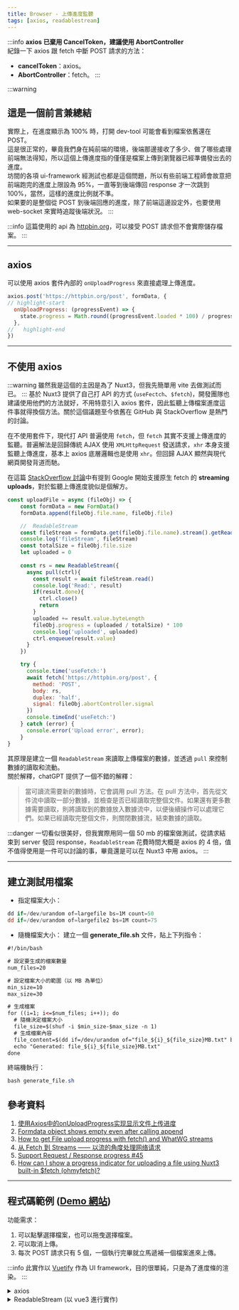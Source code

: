 ```yaml
---
title: Browser - 上傳進度監聽
tags: [axios, readablestream]
---
```

:::info
**axios 已棄用 CancelToken，建議使用 AbortController**  
紀錄一下 axios 跟 fetch 中斷 POST 請求的方法：  
* **cancelToken**：axios。
* **AbortController**：fetch。
:::

:::warning
## 這是一個前言兼總結
實際上，在進度顯示為 100% 時，打開 dev-tool 可能會看到檔案依舊還在 POST。  
這是很正常的，畢竟我們身在純前端的環境，後端那邊接收了多少、做了哪些處理前端無法得知，所以這個上傳進度指的僅僅是檔案上傳到瀏覽器已經準備發出去的進度。  
坊間的各項 ui-framework 經測試也都是這個問題，所以有些前端工程師會故意把前端跑完的進度上限設為 95%，一直等到後端傳回 response 才一次跳到 100%，當然，這樣的進度比例就不準。  
如果要的是整個從 POST 到後端回應的進度，除了前端這邊設定外，也要使用 web-socket 來實時追蹤後端狀況。
:::

:::info
這篇使用的 api 為 [httpbin.org](https://httpbin.org/)，可以接受 POST 請求但不會實際儲存檔案。
:::

---

## axios
可以使用 axios 套件內部的 `onUploadProgress` 來直接處理上傳進度。

```js
axios.post('https://httpbin.org/post', formData, {
// highlight-start
  onUploadProgress: (progressEvent) => {
    state.progress = Math.round((progressEvent.loaded * 100) / progressEvent.total)
  },
//   highlight-end
})
```

---

## 不使用 axios
:::warning
雖然我是這個的主因是為了 Nuxt3，但我先簡單用 vite 去做測試而已。
:::
基於 Nuxt3 提供了自己打 API 的方式 (`useFectch`、`$fetch`)，開發團隊也建議使用他們的方法就好，不用特意引入 axios 套件，因此監聽上傳檔案進度這件事就得換個方法。關於這個議題至今依舊在 GitHub 與 StackOverflow 是熱門的討論。

在不使用套件下，現代打 API 普遍使用 `fetch`，但 `fetch` 其實不支援上傳進度的監聽。普遍解法是回歸傳統 AJAX 使用 `XMLHttpRequest` 發送請求，`xhr` 本身支援監聽上傳進度，基本上 axios 底層邏輯也是使用 `xhr`。但回歸 AJAX 顯然與現代網頁開發背道而馳。

在這篇 [StackOverflow 討論](https://stackoverflow.com/questions/52422662/how-to-get-file-upload-progress-with-fetch-and-whatwg-streams/52860605#52860605)中有提到 Google 開始支援原生 fetch 的 **streaming uploads**，對於監聽上傳進度貌似是個解方。

```js
const uploadFile = async (fileObj) => {
    const formData = new FormData()
    formData.append(fileObj.file.name, fileObj.file)

    //  ReadableStream
    const fileStream = formData.get(fileObj.file.name).stream().getReader()
    console.log('fileStream', fileStream)
    const totalSize = fileObj.file.size
    let uploaded = 0
    
    const rs = new ReadableStream({
      async pull(ctrl){
        const result = await fileStream.read()
        console.log('Read:', result)
        if(result.done){
          ctrl.close()
          return
        }
        uploaded += result.value.byteLength
        fileObj.progress = (uploaded / totalSize) * 100
        console.log('uploaded', uploaded)
        ctrl.enqueue(result.value)
      }
    })

    try {
      console.time('useFetch:')
      await fetch('https://httpbin.org/post', {
        method: 'POST',
        body: rs,
        duplex: 'half',
        signal: fileObj.abortController.signal
      })
      console.timeEnd('useFetch:')
    } catch (error) {
      console.error('Upload error', error);
    }
}
```
其原理是建立一個 `ReadableStream` 來讀取上傳檔案的數據，並透過 `pull` 來控制數據的讀取和流動。  
關於解釋，chatGPT 提供了一個不錯的解釋：
>當可讀流需要新的數據時，它會調用 pull 方法。在 pull 方法中，首先從文件流中讀取一部分數據，並檢查是否已經讀取完整個文件。如果還有更多數據需要讀取，則將讀取到的數據放入數據流中，以便後續操作可以處理它們。如果已經讀取完整個文件，則關閉數據流，結束數據的讀取。

:::danger
一切看似很美好，但我實際用同一個 50 mb 的檔案做測試，從請求結束到 server 發回 response，`ReadableStream` 花費時間大概是 axios 的 4 倍，值不值得使用是一件可以討論的事，畢竟還是可以在 Nuxt3 中用 axios。
:::

---

## 建立測試用檔案
* 指定檔案大小：
```powershell
dd if=/dev/urandom of=largefile bs=1M count=50
dd if=/dev/urandom of=largefile2 bs=1M count=75
```

* 隨機檔案大小：
建立一個 **generate_file.sh** 文件，貼上下列指令：
```xml
#!/bin/bash

# 設定要生成的檔案數量
num_files=20

# 設定檔案大小的範圍（以 MB 為單位）
min_size=10
max_size=30

# 生成檔案
for ((i=1; i<=$num_files; i++)); do
  # 隨機決定檔案大小
  file_size=$(shuf -i $min_size-$max_size -n 1)
  # 生成檔案內容
  file_content=$(dd if=/dev/urandom of="file_${i}_${file_size}MB.txt" bs=1M count=$file_size status=none)
  echo "Generated: file_${i}_${file_size}MB.txt"
done
```
終端機執行：
```powershell
bash generate_file.sh
```

## 參考資料
1. [使用Axios中的onUploadProgress实现显示文件上传进度](https://blog.csdn.net/qq_41915137/article/details/132607010)
2. [Formdata object shows empty even after calling append](https://stackoverflow.com/questions/37235810/formdata-object-shows-empty-even-after-calling-append)
3. [How to get File upload progress with fetch() and WhatWG streams](https://stackoverflow.com/questions/52422662/how-to-get-file-upload-progress-with-fetch-and-whatwg-streams/52860605#52860605)
4. [从 Fetch 到 Streams —— 以流的角度处理网络请求](https://juejin.cn/post/6844904029244358670)
5. [Support Request / Response progress #45](https://github.com/unjs/ofetch/issues/45)
6. [How can I show a progress indicator for uploading a file using Nuxt3 built-in $fetch (ohmyfetch)?](https://stackoverflow.com/questions/73811890/how-can-i-show-a-progress-indicator-for-uploading-a-file-using-nuxt3-built-in-f)

---


## 程式碼範例 ([Demo 網站](https://chungyingho.github.io/Vue3-file-upload-progress/))
功能需求：
1. 可以點擊選擇檔案，也可以拖曳選擇檔案。
2. 可以取消上傳。
3. 每次 POST 請求只有 5 個，一個執行完畢就立馬遞補一個檔案進來上傳。

:::info
此實作以 [Vuetify](https://vuetifyjs.com/zh-Hans/) 作為 UI framework，目的很單純，只是為了進度條的渲染。
:::

<details>
<summary>axios</summary>

```xml
<script setup>
import axios from 'axios';
import { reactive } from 'vue';

const state = reactive({
    files: [],
    uploading: false,
    isDragOver: false,
})

// imput file
const handleFileChange = (event) => {
  state.uploading = true
  state.files = Array.from(event.target.files).map((file) => ({
    file,
    progress: 0,
    cancelTokenSource: axios.CancelToken.source(),
  }))
}

// drag and drop
const handleIsDrag = () => {
    state.isDragOver = true
}

const handleDrop = (event) => {
    state.isDragOver = false
    state.uploading = true
    const files = Array.from(event.dataTransfer.files).map((file) => ({
    file,
    progress: 0,
    cancelTokenSource: axios.CancelToken.source(),
    }));

    state.files = files
}

// cancel upload
const cancelUpload = (fileObj) => {
  const fileIndex = state.files.findIndex((file) => file === fileObj);

  if (fileIndex !== -1) {
    state.files[fileIndex].cancelTokenSource.cancel('cancel upload')
  }
}

// upload
const uploadFile = async (fileObj) => {
    const formData = new FormData()
    formData.append(fileObj.file.name, fileObj.file)
    for(let pair of formData.entries()) {
      console.log(pair[0]+', '+pair[1]);
    }
    let response

    try {
      console.time('axios:')
      response = await axios.post('https://httpbin.org/post', formData, {
          onUploadProgress: (progressEvent) => {
            const loaded = progressEvent.loaded
            const total = progressEvent.total
            const uploadPercentage = response ? 100 : Math.round((loaded * 95) / total)
            fileObj.progress = uploadPercentage
          },
          cancelToken: fileObj.cancelTokenSource.token
      })
      console.timeEnd('axios:')
      fileObj.progress = 100
    } catch (error) {
    console.error('Upload error', error);
    }
}

const uploadFiles = async () => {
    if (state.files.length === 0) {
      alert('No selected file!')
      return
    }

    const maxConcurrentUploads = 5
    let currentIndex = 0
    let completedUploads = 0

    const uploadFileAndNext = async (file) => {
      try {
        await uploadFile(file);
      } catch (error) {
        console.error(error);
        // 上傳失敗時的處理邏輯
      } finally {
        // 無論上傳成功或失敗，都增加已完成的上傳數
        completedUploads++;

        // 當上傳結束後，遞補新的檔案進行 POST
        if (currentIndex < state.files.length) {
          const nextFile = state.files[currentIndex++];
          uploadFileAndNext(nextFile)
        }

        // 如果所有檔案都已上傳完成，顯示提示
        if (completedUploads === state.files.length) {
          alert('All done')
          state.uploading = false
          state.files = []
        }
      }
    }

    // 初始化同時運行的 POST
    const uploadPromises = []
    for (let i = 0; i < maxConcurrentUploads && i < state.files.length; i++) {
      const file = state.files[currentIndex++]
      uploadPromises.push(uploadFileAndNext(file))
    }

    // 等待所有 POST 完成
    await Promise.all(uploadPromises)
}
</script>

<template>
    <div class="container">
      <p>Axios</p>
      <div
        @dragenter.prevent="handleIsDrag"
        @dragover.prevent="handleIsDrag"
        @dragleave.prevent="handleIsDrag"
        @drop.prevent="handleDrop"
        class="drop-area"
        :class="{ 'drag-over': state.isDragOver }"
        >
        <label class="input-label">
          <input type="file" @change="handleFileChange" multiple/>
          <span>+</span>
        </label>
      </div>
      <button @click="uploadFiles">Upload</button>
      <div v-if="state.uploading">
        <div v-for="(fileObj, index) in state.files" :key="index" class="progress">
          <p>{{ fileObj.file.name }}</p>
          <v-progress-linear
            rounded
            color="primary" 
            v-model="fileObj.progress"
            height="25px"
            class="linebar">
            <strong>{{ Math.ceil(fileObj.progress) }}%</strong>
          </v-progress-linear>
          <button @click="() => cancelUpload(fileObj)" class="cancel">
            Cancel
          </button>
        </div>
      </div>
    </div>
</template>

<style scoped>
.container{
  display: flex;
  gap: 1rem;
  align-items: center;
  flex-direction: column;
  border-radius: 25px;
  height: 80vh;
  width: 100%;
  padding: 1rem;
}

.drop-area {
  width: 15vw;
  height: 20vh;
  border: 2px dashed #ccc;
  border-radius: 25px;
  display: flex;
  align-items: center;
  justify-content: center;
}

.drag-over {
  border-color: #2196F3;
  background-color: #E3F2FD;
}

.input-label{
  display: flex;
  align-items: center;
  justify-content: center;
  background-color: rgba(225, 225, 225, 0.6);
  width: 100%;
  height: 100%;
  border-radius: 25px;
  cursor: pointer;

  input{
    display: none;
  }
  span{
    font-size: 3rem;
    font-weight: 500;
  }
}

button{
  padding: 0.5rem;
  border-radius: 25px;
  background-color: lightblue;
  font-size: 1rem;
}

.progress{
  width: 45vw;
  margin-top: 1rem;
  display: grid;
  gap: 1.5rem;
  grid-template-rows: 1fr;
  grid-template-columns: 1fr 3fr 1fr;

  p{
    grid-column: 1/2;
    align-self: center;
  }
  .linebar{
    grid-column: 2/3;
    align-self: center;
  }
}

.cancel{
  width: 60%;
  border-radius: 25px;
  padding: 0.5rem;
  background-color: pink;
  display: flex;
  align-items: center;
  justify-content: center;
  grid-column: 3/4;
  align-self: center;
  justify-self: end;
}
</style>
```
</details>

<details>
<summary>ReadableStream (以 vue3 進行實作)</summary>

```xml
<script setup>
import { reactive } from 'vue';

const state = reactive({
    files: [],
    uploading: false,
    isDragOver: false,
})

// imput file
const handleFileChange = (event) => {
  state.uploading = true
  state.files = Array.from(event.target.files).map((file) => ({
    file,
    progress: 0,
    abortController: new AbortController()
  }))
}

// drag and drop
const handleIsDrag = () => {
    state.isDragOver = true
}

const handleDrop = (event) => {
    state.isDragOver = false
    state.uploading = true
    const files = Array.from(event.dataTransfer.files).map((file) => ({
    file,
    progress: 0,
    abortController: new AbortController()
    }));

    state.files = files
}

// cancel upload
const cancelUpload = (fileObj) => {
    const fileIndex = state.files.findIndex((file) => file === fileObj);

    if (fileIndex !== -1) {
        fileObj.abortController.abort()
    }
}

const uploadFile = async (fileObj) => {
    const formData = new FormData()
    formData.append(fileObj.file.name, fileObj.file)

    //  todo ReadableStream
    const fileStream = formData.get(fileObj.file.name).stream().getReader()
    console.log('fileStream', fileStream)
    const totalSize = fileObj.file.size
    let uploaded = 0
    
    const rs = new ReadableStream({
      async pull(ctrl){
        const result = await fileStream.read()
        console.log('Read:', result)
        if(result.done){
          ctrl.close()
          return
        }
        uploaded += result.value.byteLength
        fileObj.progress = (uploaded / totalSize) * 100
        console.log('uploaded', uploaded)
        ctrl.enqueue(result.value)
      }
    })

    try {
      console.time('useFetch:')
      await fetch('https://httpbin.org/post', {
        method: 'POST',
        body: rs,
        duplex: 'half',
        signal: fileObj.abortController.signal
      })
      console.timeEnd('useFetch:')
    } catch (error) {
      console.error('Upload error', error);
    }
}

const uploadFiles = async () => {
    if(state.files.length === 0){
      alert('No selected file!')
      return
    }else{
      try {
        await Promise.all(state.files.map(file => uploadFile(file)));
        alert('All done');
      } catch (error) {
        console.error(error);
        alert('Something error ><');
      } finally {
        state.uploading = false;
        state.files = [];
      }
    }
}
</script>

<template>
    <div class="container">
      <p>ReadableStream</p>
      <div
        @dragenter.prevent="handleIsDrag"
        @dragover.prevent="handleIsDrag"
        @dragleave.prevent="handleIsDrag"
        @drop.prevent="handleDrop"
        class="drop-area"
        :class="{ 'drag-over': state.isDragOver }"
        >
        <label class="input-label">
          <input type="file" @change="handleFileChange" multiple/>
          <span>+</span>
        </label>
      </div>
      <button @click="uploadFiles">Upload</button>
      <div v-if="state.uploading">
        <div v-for="(fileObj, index) in state.files" :key="index" class="progress">
          <p>{{ fileObj.file.name }}</p>
          <v-progress-linear
            rounded
            color="primary"
            v-model="fileObj.progress"
            height="25px"
            class="linebar">
            <strong>{{ Math.ceil(fileObj.progress) }}%</strong>
          </v-progress-linear>
          <button @click="() => cancelUpload(fileObj)" class="cancel">
            Cancel
          </button>
        </div>
      </div>
    </div>
</template>

<style scoped>
.container{
  display: flex;
  gap: 1rem;
  align-items: center;
  flex-direction: column;
  border-radius: 25px;
  height: 80vh;
  width: 100%;
  padding: 1rem;
}

.drop-area {
  width: 15vw;
  height: 20vh;
  border: 2px dashed #ccc;
  border-radius: 25px;
  display: flex;
  align-items: center;
  justify-content: center;
}

.drag-over {
  border-color: #2196F3;
  background-color: #E3F2FD;
}

.input-label{
  display: flex;
  align-items: center;
  justify-content: center;
  background-color: rgba(225, 225, 225, 0.6);
  width: 100%;
  height: 100%;
  border-radius: 25px;
  cursor: pointer;

  input{
    display: none;
  }
  span{
    font-size: 3rem;
    font-weight: 500;
  }
}

button{
  padding: 0.5rem;
  border-radius: 25px;
  background-color: lightblue;
  font-size: 1rem;
}

.progress{
  width: 45vw;
  margin-top: 1rem;
  display: grid;
  gap: 1.5rem;
  grid-template-rows: 1fr;
  grid-template-columns: 1fr 3fr 1fr;

  p{
    grid-column: 1/2;
    align-self: center;
  }
  .linebar{
    grid-column: 2/3;
    align-self: center;
  }
}

.cancel{
  width: 60%;
  border-radius: 25px;
  padding: 0.5rem;
  background-color: pink;
  display: flex;
  align-items: center;
  justify-content: center;
  grid-column: 3/4;
  align-self: center;
  justify-self: end;
}
</style>
```
</details>